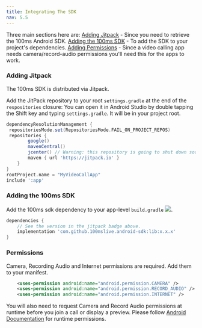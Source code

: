 ```yaml
---
title: Integrating The SDK
nav: 5.5
---
```


Three main sections here are:
[Adding Jitpack](#adding-jitpack) - Since you need to retrieve the 100ms Android SDK.
[Adding the 100ms SDK](#adding-the-100ms-sdk) - To add the SDK to your project's dependencies.
[Adding Permissions](#permissions) - Since a video calling app needs camera/record-audio permissions you'll need this for the apps to work.

### Adding Jitpack

The 100ms SDK is distributed via Jitpack.

Add the JitPack repository to your root `settings.gradle` at the end of the `respositories` closure:
You can open it in Android Studio by double tapping the Shift key and typing `settings.gradle`. It will be in your project root.

```json{7}:settings.gradle
dependencyResolutionManagement {
 repositoriesMode.set(RepositoriesMode.FAIL_ON_PROJECT_REPOS)
 repositories {
        google()
        mavenCentral()
        jcenter() // Warning: this repository is going to shut down soon
        maven { url 'https://jitpack.io' }
    }
}
rootProject.name = "MyVideoCallApp"
include ':app'

```

### Adding the 100ms SDK
Add the 100ms sdk dependency to your app-level `build.gradle` [![](https://jitpack.io/v/100mslive/android-sdk.svg)](https://jitpack.io/#100mslive/android-sdk).

```json{3,4}:build.gradle
dependencies {
    // See the version in the jitpack badge above.
    implementation 'com.github.100mslive.android-sdk:lib:x.x.x'
}
```

### Permissions

Camera, Recording Audio and Internet permissions are required. Add them to your manifest.

```xml:AndroidManifest.xml
    <uses-permission android:name="android.permission.CAMERA" />
    <uses-permission android:name="android.permission.RECORD_AUDIO" />
    <uses-permission android:name="android.permission.INTERNET" />
```

You will also need to request Camera and Record Audio permissions at runtime before you join a call or display a preview. Please follow [Android Documentation](https://developer.android.com/training/permissions/requesting#request-permission) for runtime permissions.

